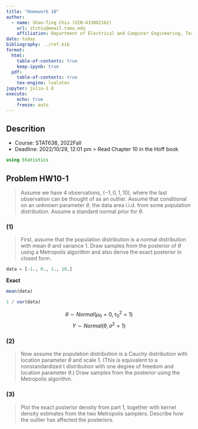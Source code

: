 ```yaml
---
title: "Homework 10"
author: 
  - name: Shao-Ting Chiu (UIN:433002162)
    url: stchiu@email.tamu.edu
    affiliation: Department of Electrical and Computer Engineering, Texas A\&M University
date: today
bibliography: ../ref.bib
format:
  html:
    table-of-contents: true
    keep-ipynb: true
  pdf:
    table-of-contents: true
    tex-engine: lualatex
jupyter: julia-1.8
execute: 
    echo: true
    freeze: auto
---
```



## Descrition

- Course: STAT638, 2022Fall
- Deadline: 2022/10/29, 12:01 pm
> Read Chapter 10 in the Hoff book

``` julia
using Statistics
```

## Problem HW10-1

> Assume we have $4$ observations, $(-1,0,1,10)$, where the last observation can be thought of as an outlier. Assume that conditional on an unknown parameter $\theta$, the data area i.i.d. from some population distribution. Assume a standard normal prior for $\theta$.

### (1)

> First, assume that the population distribution is a normal distribution with mean $\theta$ and variance $1$. Draw samples from the posterior of $\theta$ using a Metropolis algorithm and also derive the exact posterior in closed form.

``` julia
data = [-1., 0., 1., 10.]
```

**Exact**

``` julia
mean(data)
```
 
``` julia
1 / var(data)
```

$$\theta \sim Normal(\mu_0=0, \tau^{2}_{0}=1)$$
$$Y \sim Normal(\theta, \sigma^2 = 1)$$

\begin{align}
  P(\theta | y, \sigma^2)%
  &\propto \exp\{-\frac{1}{2\tau^{2}_{0}}(\theta - \mu_0)^2\}\exp\{-\frac{1}{2\sigma^2}\sum(y_i - \theta)^2\}\\
  &= \exp\{-\frac{1}{2}\theta^2\}\exp\{-\frac{1}{2}\sum(y_i - \theta)^2\}\\
\end{align}

### (2)

> Now assume the population distribution is a Cauchy distribution with location parameter $\theta$ and scale $1$. (This is equivalent to a nonstandardized t distribution with one degree of freedom and location parameter $\theta$.) Draw samples from the posterior using the Metropolis algorithm.

### (3)

> Plot the exact posterior density from part $1$, together with kernel density estimates from the two Metropolis samplers. Describe how the outlier has affected the posteriors.
